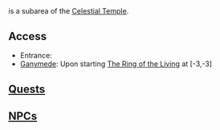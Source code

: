 {{area||superarea=Incarnam|parent=Celestial Temple}}

=={{PAGENAME}}==
{{PAGENAME}} is a subarea of the [[Celestial Temple]].

==Access==
* Entrance: 
* [[Ganymede]]: Upon starting [[The Ring of the Living]] at [-3,-3]

==[[Quest]]s==
{{questlist}}

==[[NPC]]s==
{{npclist}}
